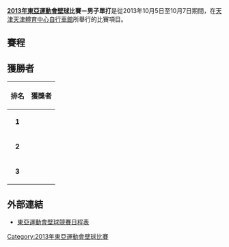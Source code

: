 '''[[2013年東亞運動會|2013年東亞運動會]][[壁球|壁球]]比賽－男子單打'''是從2013年10月5日至10月7日期間，在[[天津|天津]][[天津體育中心自行車館|天津體育中心自行車館]]所舉行的比賽項目。

== 賽程 ==
{{16TeamBracket-Compact-Tennis5
| RD1=第一輪
| RD2=半準決賽
| RD3=準決賽
| RD4=決賽

| team-width=160
| score-width=15

| RD1-seed11=
| RD1-team11='''{{flagIOC2athlete|[[王駿杰|王駿杰]]|CHN|2013年東亞運動會}}
| RD1-score11-1='''11
| RD1-score11-2='''11
| RD1-score11-3=7
| RD1-score11-4='''15
| RD1-score11-5=
| RD1-seed12=
| RD1-team12={{flagIOC2athlete|[[沈佳琦|沈佳琦]]|CHN|2013年東亞運動會}}
| RD1-score12-1=8
| RD1-score12-2=8
| RD1-score12-3='''11
| RD1-score12-4=13
| RD1-score12-5=

| RD2-seed01=
| RD2-team01='''{{flagIOC2athlete|[[李浩賢|李浩賢]]|HKG|2013年東亞運動會}}
| RD2-score01-1='''11
| RD2-score01-2='''11
| RD2-score01-3='''11
| RD2-score01-4=
| RD2-score01-5=
| RD2-seed02=
| RD2-team02={{flagIOC2athlete|[[機伸之介|機伸之介]]|JPN|2013年東亞運動會}}
| RD2-score02-1=4
| RD2-score02-2=8
| RD2-score02-3=1
| RD2-score02-4=
| RD2-score02-5=

| RD2-seed03=
| RD2-team03={{flagIOC2athlete|[[劉載真|劉載真]]|KOR|2013年東亞運動會}}
| RD2-score03-1='''11
| RD2-score03-2=9
| RD2-score03-3=5
| RD2-score03-4=9
| RD2-score03-5=
| RD2-seed04=
| RD2-team04='''{{flagIOC2athlete|[[福井裕太|福井裕太]]|JPN|2013年東亞運動會}}
| RD2-score04-1=9
| RD2-score04-2='''11
| RD2-score04-3='''11
| RD2-score04-4='''11
| RD2-score04-5=

| RD2-seed05=
| RD2-team05='''{{flagIOC2athlete|[[黃政堯|黃政堯]]|TPE|2013年東亞運動會}}
| RD2-score05-1='''11
| RD2-score05-2='''11
| RD2-score05-3='''11
| RD2-score05-4=
| RD2-score05-5=
| RD2-seed06=
| RD2-team06={{flagIOC2athlete|[[王駿杰|王駿杰]]|CHN|2013年東亞運動會}}
| RD2-score06-1=6
| RD2-score06-2=8
| RD2-score06-3=4
| RD2-score06-4=
| RD2-score06-5=

| RD2-seed07=
| RD2-team07={{flagIOC2athlete|[[李世賢|李世賢]]|KOR|2013年東亞運動會}}
| RD2-score07-1=3
| RD2-score07-2=7
| RD2-score07-3='''11
| RD2-score07-4=4
| RD2-score07-5=
| RD2-seed08=
| RD2-team08='''{{flagIOC2athlete|[[歐鎮銘|歐鎮銘]]|HKG|2013年東亞運動會}}
| RD2-score08-1='''11
| RD2-score08-2='''11
| RD2-score08-3=9
| RD2-score08-4='''11
| RD2-score08-5='

| RD3-seed01=
| RD3-team01='''{{flagIOC2athlete|[[李浩賢|李浩賢]]|HKG|2013年東亞運動會}}
| RD3-score01-1='''11
| RD3-score01-2='''11
| RD3-score01-3='''11
| RD3-score01-4=
| RD3-score01-5=
| RD3-seed02=
| RD3-team02={{flagIOC2athlete|[[福井裕太|福井裕太]]|JPN|2013年東亞運動會}}
| RD3-score02-1=8
| RD3-score02-2=1
| RD3-score02-3=0
| RD3-score02-4=
| RD3-score02-5=

| RD3-seed03=
| RD3-team03='''{{flagIOC2athlete|[[黃政堯|黃政堯]]|TPE|2013年東亞運動會}}
| RD3-score03-1='''11
| RD3-score03-2=5
| RD3-score03-3='''13
| RD3-score03-4=5
| RD3-score03-5='''13
| RD3-seed04=
| RD3-team04={{flagIOC2athlete|[[歐鎮銘|歐鎮銘]]|HKG|2013年東亞運動會}}
| RD3-score04-1=9
| RD3-score04-2='''11
| RD3-score04-3=11
| RD3-score04-4='''11
| RD3-score04-5=11

| RD4-seed01=
| RD4-team01='''{{flagIOC2athlete|[[李浩賢|李浩賢]]|HKG|2013年東亞運動會}}
| RD4-score01-1='''11
| RD4-score01-2='''11
| RD4-score01-3='''11
| RD4-score01-4=
| RD4-score01-5=
| RD4-seed02=
| RD4-team02={{flagIOC2athlete|[[黃政堯|黃政堯]]|TPE|2013年東亞運動會}}
| RD4-score02-1=6
| RD4-score02-2=5
| RD4-score02-3=8
| RD4-score02-4=
| RD4-score02-5=
}}

== 獲勝者 ==
{| class="wikitable" style="margin: 0 auto;"
|-
!排名
!獲獎者
|- bgcolor=gold
|align=center|'''1'''
|align=left| {{flagIOC2athlete|[[李浩賢|李浩賢]]|HKG|2013年東亞運動會}}
|- bgcolor=silver
|align=center|'''2'''
|align=left| {{flagIOC2athlete|[[黃政堯|黃政堯]]|TPE|2013年東亞運動會}}
|- bgcolor=#cc9966
|align=center|'''3'''
|align=left| {{flagIOC2athlete|[[歐鎮銘|歐鎮銘]]|HKG|2013年東亞運動會}}<br />{{flagIOC2athlete|[[福井裕太|福井裕太]]|JPN|2013年東亞運動會}}
|}

== 外部連結 ==
* [https://archive.is/20131007042918/http://data.tianjin2013.sports.sohu.com/Sport_Info_cn.php?xm=SQ 東亞運動會壁球競賽日程表]

[[Category:2013年東亞運動會壁球比賽|Category:2013年東亞運動會壁球比賽]]